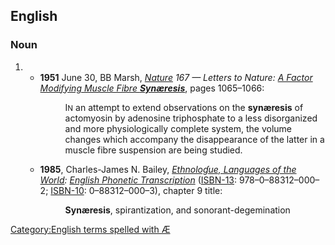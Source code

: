 {{also|synaeresis}}
==English==

===Noun===
{{en-noun|synæreses}}

# {{alternative spelling of|synaeresis|lang=en}}
#* '''1951''' June 30, BB Marsh, ''[http://www.nature.com/index.html Nature] 167 — Letters to Nature: [http://www.nature.com/nature/journal/v167/n4261/abs/1671065a0.html A Factor Modifying Muscle Fibre '''Synæresis''']'', pages 1065–1066:
#*: I<small>N</small> an attempt to extend observations on the '''synæresis''' of actomyosin by adenosine triphosphate to a less disorganized and more physiologically complete system, the volume changes which accompany the disappearance of the latter in a muscle fibre suspension are being studied.
#* '''1985''', Charles-James N. Bailey, ''[http://www.ethnologue.com/ Ethnoloɠue, Languages of the World]: [http://www.ethnologue.com/show_product.asp?isbn=0883120003 English Phonetic Transcription]'' ([[ISBN-13]]: 978–0–88312–000–2; [[ISBN-10]]: 0–88312–000–3), chapter 9 title:
#*: '''Synæresis''', spirantization, and sonorant-degemination

[[Category:English terms spelled with Æ]]